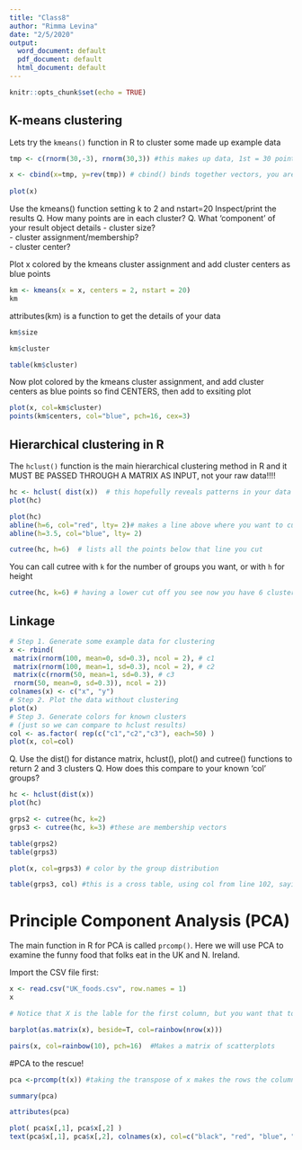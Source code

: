```yaml
---
title: "Class8"
author: "Rimma Levina"
date: "2/5/2020"
output:
  word_document: default
  pdf_document: default
  html_document: default
---
```


```r
knitr::opts_chunk$set(echo = TRUE)
```

## K-means clustering

Lets try the `kmeans()` function in R to cluster some made up example data

```r
tmp <- c(rnorm(30,-3), rnorm(30,3)) #this makes up data, 1st = 30 points centered around -3, 2nd = 30 points centered around +3 --> makes a vector that has 60 points

x <- cbind(x=tmp, y=rev(tmp)) # cbind() binds together vectors, you are also setting the axes, where x is the first vector and y is the reverse (rev()) of the tmp vector, then you plot and see you have 2 groups that are clearly separate/clustered
 
plot(x)
```
Use the kmeans() function setting k to 2 and nstart=20 
Inspect/print the results 
Q. How many points are in each cluster?
Q. What ‘component’ of your result object details
         - cluster size?      
         - cluster assignment/membership?       
         - cluster center?

Plot x colored by the kmeans cluster assignment and add cluster centers as blue points

```r
km <- kmeans(x = x, centers = 2, nstart = 20) 
km
```


attributes(km) is a function to get the details of your data



```r
km$size
```

```r
km$cluster
```

```r
table(km$cluster)
```

Now plot colored by the kmeans cluster assignment, and add cluster centers as blue points
so find CENTERS, then add to exsiting plot

```r
plot(x, col=km$cluster)
points(km$centers, col="blue", pch=16, cex=3)
```

## Hierarchical clustering in R

The `hclust()` function is the main hierarchical clustering method in R and it MUST BE PASSED THROUGH A MATRIX AS INPUT, not your raw data!!!!

```r
hc <- hclust( dist(x))  # this hopefully reveals patterns in your data
plot(hc)
```

```r
plot(hc)
abline(h=6, col="red", lty= 2)# makes a line above where you want to cut off the data
abline(h=3.5, col="blue", lty= 2)
```

```r
cutree(hc, h=6)  # lists all the points below that line you cut
```
You can call cutree with `k` for the number of groups you want, or with `h` for height

```r
cutree(hc, k=6) # having a lower cut off you see now you have 6 clusters
```

## Linkage

```r
# Step 1. Generate some example data for clustering
x <- rbind(
 matrix(rnorm(100, mean=0, sd=0.3), ncol = 2), # c1
 matrix(rnorm(100, mean=1, sd=0.3), ncol = 2), # c2
 matrix(c(rnorm(50, mean=1, sd=0.3), # c3
 rnorm(50, mean=0, sd=0.3)), ncol = 2))
colnames(x) <- c("x", "y")
# Step 2. Plot the data without clustering
plot(x)
# Step 3. Generate colors for known clusters
# (just so we can compare to hclust results)
col <- as.factor( rep(c("c1","c2","c3"), each=50) )
plot(x, col=col)
```

Q. Use the dist() for distance matrix, hclust(), plot() and cutree() functions to return 2 and 3 clusters 
Q. How does this compare to your known 'col' groups?

```r
hc <- hclust(dist(x))
plot(hc)
```

```r
grps2 <- cutree(hc, k=2)
grps3 <- cutree(hc, k=3) #these are membership vectors
```


```r
table(grps2)
table(grps3)
```

```r
plot(x, col=grps3) # color by the group distribution
```

```r
table(grps3, col) #this is a cross table, using col from line 102, saying for group 1 all 42 points come from cluster 1, for group 2 most points come from cluster 3, for group 3 most points come from cluster 2 - so only group 1 is mostly right
```



# Principle Component Analysis (PCA)

The main function in R for PCA is called `prcomp()`. Here we will use PCA to examine the funny food that folks eat in the UK and N. Ireland.

Import the CSV file first:

```r
x <- read.csv("UK_foods.csv", row.names = 1)
x

# Notice that X is the lable for the first column, but you want that to be the row names. You can fix that in the import function, with row.names=1

```

```r
barplot(as.matrix(x), beside=T, col=rainbow(nrow(x)))
```


```r
pairs(x, col=rainbow(10), pch=16)  #Makes a matrix of scatterplots
```

#PCA to the rescue!

```r
pca <-prcomp(t(x)) #taking the transpose of x makes the rows the column names
```

```r
summary(pca)
```

```r
attributes(pca)
```

```r
plot( pca$x[,1], pca$x[,2] )
text(pca$x[,1], pca$x[,2], colnames(x), col=c("black", "red", "blue", "darkgreen"))
```











